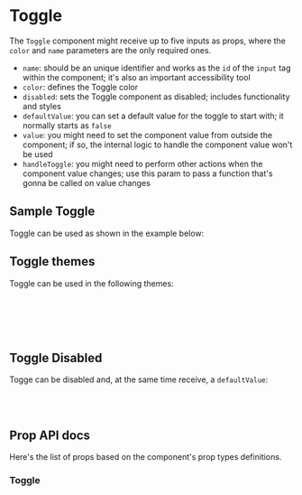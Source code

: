 

<Meta title="Components/Toggle" component={Toggle} />

<div class="docs-title">
  <div>
    <h1 class="docs-title__text">Toggle</h1>
  </div>
</div>

<div class="docs-content">

The `Toggle` component might receive up to five inputs as props, where the `color` and `name` parameters are the only required ones.
- `name`: should be an unique identifier and works as the `id` of the `input` tag within the component; it's also an important accessibility tool
- `color`: defines the Toggle color
- `disabled`: sets the Toggle component as disabled; includes functionality and styles
- `defaultValue`: you can set a default value for the toggle to start with; it normally starts as `false`
- `value`: you might need to set the component value from outside the component; if so, the internal logic to handle the component value won't be used
- `handleToggle`: you might need to perform other actions when the component value changes; use this param to pass a function that's gonna be called on value changes

## Sample Toggle
Toggle can be used as shown in the example below:


<Canvas>
  <Story name="Sample Toggle">
    <Toggle name="sample-toggle-1" />
  </Story>
</Canvas>

## Toggle themes
Toggle can be used in the following themes:

<Canvas>
  <Story name="Sample Toggle Themes">
    <Fragment>
      <Toggle name="sample-toggle-teal" theme="teal"/><br /><br />
      <Toggle name="sample-toggle-purple" theme="purple" defaultValue={true} /><br /><br />
    </Fragment>
  </Story>
</Canvas>

## Toggle Disabled
Togge can be disabled and, at the same time receive, a `defaultValue`:

<Canvas>
  <Story name="Sample Toggle Disabled">
    <Fragment>
      <Toggle name="sample-toggle-disabled-off" disabled /><br /><br />
      <Toggle name="sample-toggle-disabled-on" disabled defaultValue={true} />
    </Fragment>
  </Story>
</Canvas>

## Prop API docs

Here's the list of props based on the component's prop types definitions.
### Toggle
<ArgsTable of={Toggle} />

</div>
